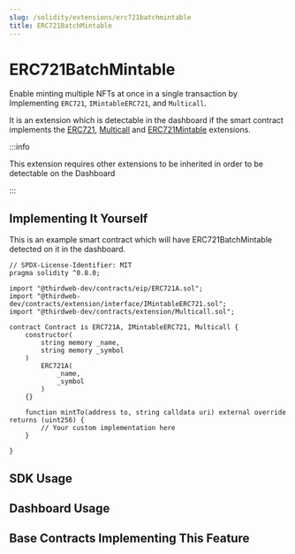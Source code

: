 ```yaml
---
slug: /solidity/extensions/erc721batchmintable
title: ERC721BatchMintable
---
```



# ERC721BatchMintable

Enable minting multiple NFTs at once in a single transaction by Implementing `ERC721`, `IMintableERC721`, and `Multicall`.

It is an extension which is detectable in the dashboard if the smart contract implements the 
[ERC721](/solidity/extensions/erc721), [Multicall](/solidity/extensions/multicall) and [ERC721Mintable](/solidity/extensions/erc721mintable) extensions.

<ViewContractCodeButton
  link="https://github.com/thirdweb-dev/contracts/blob/main/contracts/extension/Multicall.sol"
  name="Multicall"
/>

<ViewContractCodeButton
  link="https://github.com/thirdweb-dev/contracts/blob/main/contracts/extension/interface/IMintableERC721.sol"
  name="ERC721Mintable"
/>

:::info

This extension requires other extensions to be inherited in order to be detectable on the Dashboard

:::

## Implementing It Yourself

This is an example smart contract which will have ERC721BatchMintable detected on it in the dashboard.

```solidity
// SPDX-License-Identifier: MIT
pragma solidity ^0.8.0;

import "@thirdweb-dev/contracts/eip/ERC721A.sol";
import "@thirdweb-dev/contracts/extension/interface/IMintableERC721.sol";
import "@thirdweb-dev/contracts/extension/Multicall.sol";

contract Contract is ERC721A, IMintableERC721, Multicall {
    constructor(
        string memory _name,
        string memory _symbol
    )
        ERC721A(
            _name,
            _symbol
        )
    {}

    function mintTo(address to, string calldata uri) external override returns (uint256) {
        // Your custom implementation here
    }

}
```

## SDK Usage

## Dashboard Usage 

## Base Contracts Implementing This Feature

<div className="row" style={{ marginBottom: 24 }}>
  <div className="col col--6" style={{ marginTop: 8 }}>
    <QuickstartCard
      name="ERC721 Base Contract"
      link="/solidity/base-contracts/erc-721/erc721base"
      image="/assets/icons/general.png"
    />
  </div>
  <div className="col col--6" style={{ padding: 8 }}>
    <QuickstartCard
      name="ERC721 Signature Mint"
      link="/solidity/base-contracts/erc-721/erc721signaturemint"
      image="/assets/icons/general.png"
    />
  </div>
</div>